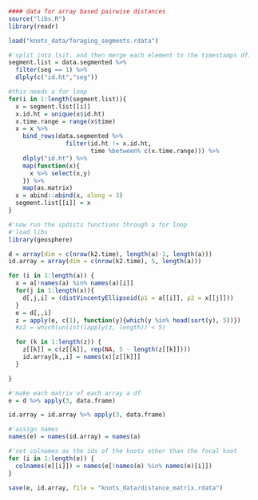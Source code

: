 ```r
#### data for array based pairwise distances
source("libs.R")
library(readr)

load("knots_data/foraging_segments.rdata")
```

```r
#'split into lsit, and then merge each element to the timestamps df.
segment.list = data.segmented %>% 
  filter(seg == 1) %>% 
  dlply(c("id.ht","seg"))

#this needs a for loop
for(i in 1:length(segment.list)){
  x = segment.list[[i]]
  x.id.ht = unique(x$id.ht)
  x.time.range = range(x$time)
  x = x %>% 
    bind_rows(data.segmented %>% 
                filter(id.ht != x.id.ht,
                       time %between% c(x.time.range))) %>% 
    dlply("id.ht") %>% 
    map(function(x){
      x %>% select(x,y)
    }) %>% 
    map(as.matrix)
  x = abind::abind(x, along = 3)
  segment.list[[i]] = x
}

```

```r
#'now run the spdists functions through a for loop
#'load libs
library(geosphere)

d = array(dim = c(nrow(k2.time), length(a)-1, length(a)))
id.array = array(dim = c(nrow(k2.time), 5, length(a)))

for (i in 1:length(a)) {
  x = a[!names(a) %in% names(a)[i]]
  for(j in 1:length(x)){
    d[,j,i] = (distVincentyEllipsoid(p1 = a[[i]], p2 = x[[j]]))
  }
  e = d[,,i]
  z = apply(e, c(1), function(y){which(y %in% head(sort(y), 5))})
  #z2 = which(unlist(lapply(z, length)) < 5)

  for (k in 1:length(z)) {
    z[[k]] = c(z[[k]], rep(NA, 5 - length(z[[k]])))
    id.array[k,,i] = names(x)[z[[k]]]
  }

}

#'make each matrix of each array a df
e = d %>% apply(3, data.frame)

id.array = id.array %>% apply(3, data.frame)

#'assign names
names(e) = names(id.array) = names(a)

```

```r
#'set colnames as the ids of the knots other than the focal knot
for (i in 1:length(e)) {
  colnames(e[[i]]) = names(e[!names(e) %in% names(e)[i]])
}

save(e, id.array, file = "knots_data/distance_matrix.rdata")
```
